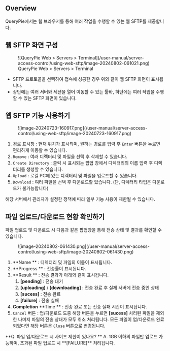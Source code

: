 
## Overview

QueryPie에서는 웹 브라우저를 통해 여러 작업을 수행할 수 있는 웹 SFTP를 제공합니다.


## 웹 SFTP 화면 구성

<figure data-layout="center" data-align="center">
![QueryPie Web &gt; Servers &gt; Terminal](/user-manual/server-access-control/using-web-sftp/image-20240802-061021.png)
<figcaption>
QueryPie Web &gt; Servers &gt; Terminal
</figcaption>
</figure>

* SFTP 프로토콜을 선택하여 접속에 성공한 경우 위와 같이 웹 SFTP 화면이 표시됩니다. 
* 상단에는 여러 서버와 세션을 열어 이동할 수 있는 툴바, 하단에는 여러 작업을 수행할 수 있는 SFTP 화면이 있습니다. 


## 웹 SFTP 기능 사용하기

<figure data-layout="center" data-align="center">
![image-20240723-160917.png](/user-manual/server-access-control/using-web-sftp/image-20240723-160917.png)
</figure>

1. 경로 표시창 : 현재 위치가 표시되며, 원하는 경로를 입력 후 `Enter` 버튼을 누르면 편리하게 이동할 수 있습니다.
2. `Remove` : 여러 디렉터리 및 파일을 선택 후 삭제할 수 있습니다. 
3. `Create Directory` : 클릭 시 표시되는 팝업 창에서 디렉터리의 이름 입력 후 디렉터리를 생성할 수 있습니다. 
4. `Upload` : 로컬 PC에 있는 디렉터리 및 파일을 업로드할 수 있습니다. 
5. `Download` : 여러 파일을 선택 후 다운로드할 있습니다. (단, 디렉터리 타입은 다운로드가 불가능합니다)

<Callout type="info">
해당 서버에서 관리자가 설정한 정책에 따라 일부 기능 사용이 제한될 수 있습니다.
</Callout>


## 파일 업로드/다운로드 현황 확인하기

파일 업로드 및 다운로드 시 다음과 같은 팝업창을 통해 전송 상태 및 결과를 확인할 수 있습니다.

<figure data-layout="center" data-align="center">
![image-20240802-061430.png](/user-manual/server-access-control/using-web-sftp/image-20240802-061430.png)
</figure>

1.  **Name ** : 디렉터리 및 파일의 이름이 표시됩니다. 
2.  **Progress ** : 전송률이 표시됩니다. 
3.  **Result ** : 전송 결과가 아래와 같이 표시됩니다. 
    1. **[pending]** : 전송 대기
    2. **[uploading]** / **[downloading]** : 전송 완료 후 실제 서버에 전송 중인 상태
    3. **[sucess]** : 전송 완료
    4. **[failure]** : 전송 실패 
4.  **Completion**   **Time ** : 전송 완료 또는 전송 실패 시간이 표시됩니다. 
5. `Cancel` 버튼 : 업/다운로드 도중 해당 버튼을 누르면 **[sucess]** 처리된 파일을 제외한 나머지 파일의 전송 상태가 모두 취소 처리됩니다. 모든 파일이 업/다운로드 완료되었다면 해당 버튼은 `Close` 버튼으로 변경됩니다. 

<Callout type="info">
**Q. 파일 업/다운로드 시 사이즈 제한이 있나요? **
A. 1GB 이하의 파일만 업로드 가능하며, 초과된 파일 업로드 시 **[FAILURE]** 처리됩니다.
</Callout>
